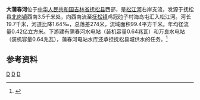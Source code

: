 {{Infobox river
| name               = 大蒲春河
| image              = 
| image_size         = 
| image_caption      = 
| map                = Map of the Toudaosonghua River.jpg
| map_size           = 300px
| map_caption        = 头道松花江流域地图
| map_alt            = 
<!---------------------- BASIN -->
| river_system       = [[第二松花江|第二松花江]]
| source1_location   = [[吉林省|吉林省]][[抚松县|抚松县]][[北岗镇|北岗镇]]西南
| mouth_location     = 吉林省抚松县[[抚松镇|抚松镇]]海岛屯[[松江河|松江河]]
| basin_size         = 99.4 km<sup>2</sup>
| basin_countries    = {{PRC}}
| basin_cities       = 
| basin_landmarks    = 蒲春河水电站、万良水电站
| basin_population   = 
<!---------------------- PHYSIOGNOMY -->
| length             = 19.7 km
<!---------------------- FEATURES -->
| tributaries_left   = 小蒲春河
| tributaries_right  = 
| waterbodies        = 
| waterfalls         = 
| bridges            = 
| ports              = 
| custom_label       = 
| custom_data        = 
| extra              = 
}}
'''大蒲春河'''位于[[中华人民共和国|中华人民共和国]][[吉林省|吉林省]][[抚松县|抚松县]]西部，是[[松江河|松江河]]右岸支流，发源于抚松县[[北岗镇|北岗镇]]西南3.5千米处，向西南流至[[抚松镇|抚松镇]]鸡冠砬子村海岛屯汇入松江河。河长19.7千米，河道比降1.64‰，总落差274米，流域面积99.4平方千米。年均径流量0.42亿立方米。下游建有蒲春河水电站（装机容量0.64兆瓦）和万良水电站（装机容量0.64兆瓦），蒲春河电站水库还承担抚松县城供水的任务。<ref name="中国河湖大典">{{cite book zh |author=《[[中国河湖大典|中国河湖大典]]》编纂委员会 |title=《中国河湖大典·黑龙江、辽河卷》 |format=M |edition=1 |location=北京 |publisher=中国水利水电出版社 |date=2014年4月 |pages=124页 |id= ISBN 978-7-5170-1950-3}}</ref>
==参考资料==
{{reflist}}
[[Category:松花江水系|D]]
[[Category:吉林河流|D]]
[[Category:抚松县|D]]